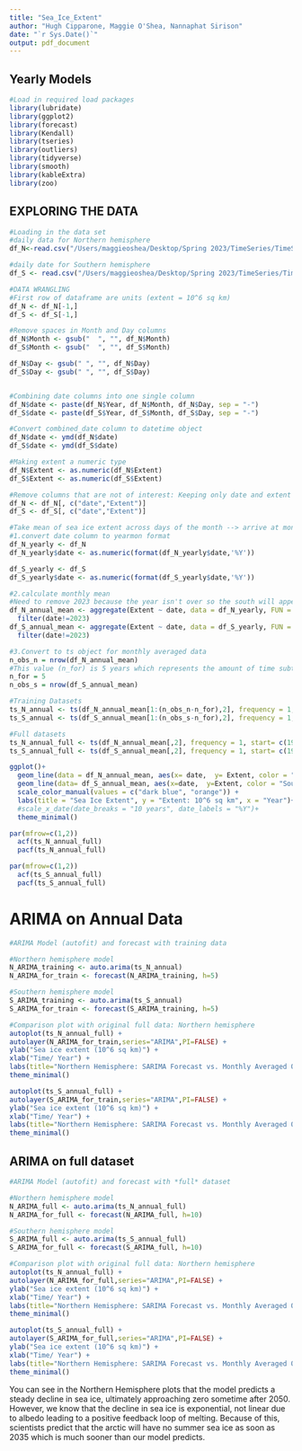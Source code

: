 ```yaml
---
title: "Sea_Ice_Extent"
author: "Hugh Cipparone, Maggie O'Shea, Nannaphat Sirison"
date: "`r Sys.Date()`"
output: pdf_document
---
```


## Yearly Models

```r
#Load in required load packages
library(lubridate)
library(ggplot2)
library(forecast)  
library(Kendall)
library(tseries)
library(outliers)
library(tidyverse)
library(smooth)
library(kableExtra)
library(zoo)

```

## EXPLORING THE DATA

```r
#Loading in the data set
#daily data for Northern hemisphere
df_N<-read.csv("/Users/maggieoshea/Desktop/Spring 2023/TimeSeries/TimeSeriesAnalysis_Sp23/final_project/Data/Daily/N_seaice_extent_daily_v3.0.csv")

#daily date for Southern hemisphere
df_S <- read.csv("/Users/maggieoshea/Desktop/Spring 2023/TimeSeries/TimeSeriesAnalysis_Sp23/final_project/Data/Daily/S_seaice_extent_daily_v3.0.csv")
```

```r
#DATA WRANGLING 
#First row of dataframe are units (extent = 10^6 sq km)
df_N <- df_N[-1,]
df_S <- df_S[-1,]

#Remove spaces in Month and Day columns 
df_N$Month <- gsub("  ", "", df_N$Month)
df_S$Month <- gsub("  ", "", df_S$Month)

df_N$Day <- gsub(" ", "", df_N$Day)
df_S$Day <- gsub(" ", "", df_S$Day)


#Combining date columns into one single column 
df_N$date <- paste(df_N$Year, df_N$Month, df_N$Day, sep = "-")
df_S$date <- paste(df_S$Year, df_S$Month, df_S$Day, sep = "-")

#Convert combined_date column to datetime object 
df_N$date <- ymd(df_N$date)
df_S$date <- ymd(df_S$date)

#Making extent a numeric type
df_N$Extent <- as.numeric(df_N$Extent)
df_S$Extent <- as.numeric(df_S$Extent)

#Remove columns that are not of interest: Keeping only date and extent column
df_N <- df_N[, c("date","Extent")]
df_S <- df_S[, c("date","Extent")]
```


```r
#Take mean of sea ice extent across days of the month --> arrive at monthly df 
#1.convert date column to yearmon format
df_N_yearly <- df_N
df_N_yearly$date <- as.numeric(format(df_N_yearly$date,'%Y'))

df_S_yearly <- df_S
df_S_yearly$date <- as.numeric(format(df_S_yearly$date,'%Y'))

#2.calculate monthly mean
#Need to remove 2023 because the year isn't over so the south will appear to have plummeted on mean sea ice while the north will seem like it's grown because they haven't had both their seasons yet. 
df_N_annual_mean <- aggregate(Extent ~ date, data = df_N_yearly, FUN = mean)%>%
  filter(date!=2023)
df_S_annual_mean <- aggregate(Extent ~ date, data = df_S_yearly, FUN = mean)%>%
  filter(date!=2023)

#3.Convert to ts object for monthly averaged data
n_obs_n = nrow(df_N_annual_mean)
#This value (n_for) is 5 years which represents the amount of time subtracted from the training dataset that will then be forecasted and compared
n_for = 5
n_obs_s = nrow(df_S_annual_mean)

#Training Datasets
ts_N_annual <- ts(df_N_annual_mean[1:(n_obs_n-n_for),2], frequency = 1, start= c(1978))
ts_S_annual <- ts(df_S_annual_mean[1:(n_obs_s-n_for),2], frequency = 1,start= c(1978))

#Full datasets
ts_N_annual_full <- ts(df_N_annual_mean[,2], frequency = 1, start= c(1978))
ts_S_annual_full <- ts(df_S_annual_mean[,2], frequency = 1, start= c(1978))
```


```r
ggplot()+
  geom_line(data = df_N_annual_mean, aes(x= date,  y= Extent, color = "North"))+
  geom_line(data= df_S_annual_mean, aes(x=date,  y=Extent, color = "South"))+
  scale_color_manual(values = c("dark blue", "orange")) +
  labs(title = "Sea Ice Extent", y = "Extent: 10^6 sq km", x = "Year")+
  #scale_x_date(date_breaks = "10 years", date_labels = "%Y")+
  theme_minimal()
```

```r
par(mfrow=c(1,2))
  acf(ts_N_annual_full)
  pacf(ts_N_annual_full)

par(mfrow=c(1,2))
  acf(ts_S_annual_full)
  pacf(ts_S_annual_full)
```



# ARIMA on Annual Data

```r
#ARIMA Model (autofit) and forecast with training data

#Northern hemisphere model
N_ARIMA_training <- auto.arima(ts_N_annual)
N_ARIMA_for_train <- forecast(N_ARIMA_training, h=5)

#Southern hemisphere model
S_ARIMA_training <- auto.arima(ts_S_annual)
S_ARIMA_for_train <- forecast(S_ARIMA_training, h=5)
```


```r
#Comparison plot with original full data: Northern hemisphere
autoplot(ts_N_annual_full) +
autolayer(N_ARIMA_for_train,series="ARIMA",PI=FALSE) +
ylab("Sea ice extent (10^6 sq km)") +
xlab("Time/ Year") +
labs(title="Northern Hemisphere: SARIMA Forecast vs. Monthly Averaged Original Data")+
theme_minimal()

autoplot(ts_S_annual_full) +
autolayer(S_ARIMA_for_train,series="ARIMA",PI=FALSE) +
ylab("Sea ice extent (10^6 sq km)") +
xlab("Time/ Year") +
labs(title="Northern Hemisphere: SARIMA Forecast vs. Monthly Averaged Original Data")+
theme_minimal()
```

## ARIMA on full dataset
```r
#ARIMA Model (autofit) and forecast with *full* dataset

#Northern hemisphere model
N_ARIMA_full <- auto.arima(ts_N_annual_full)
N_ARIMA_for_full <- forecast(N_ARIMA_full, h=10)

#Southern hemisphere model
S_ARIMA_full <- auto.arima(ts_S_annual_full)
S_ARIMA_for_full <- forecast(S_ARIMA_full, h=10)
```


```r
#Comparison plot with original full data: Northern hemisphere
autoplot(ts_N_annual_full) +
autolayer(N_ARIMA_for_full,series="ARIMA",PI=FALSE) +
ylab("Sea ice extent (10^6 sq km)") +
xlab("Time/ Year") +
labs(title="Northern Hemisphere: SARIMA Forecast vs. Monthly Averaged Original Data")+
theme_minimal()

autoplot(ts_S_annual_full) +
autolayer(S_ARIMA_for_full,series="ARIMA",PI=FALSE) +
ylab("Sea ice extent (10^6 sq km)") +
xlab("Time/ Year") +
labs(title="Northern Hemisphere: SARIMA Forecast vs. Monthly Averaged Original Data")+
theme_minimal()
```

You can see in the Northern Hemisphere plots that the model predicts a steady decline in sea ice, ultimately approaching zero sometime after 2050. However, we know that the decline in sea ice is exponential, not linear due to albedo leading to a positive feedback loop of melting. Because of this, scientists predict that the arctic will have no summer sea ice as soon as 2035 which is much sooner than our model predicts. 



